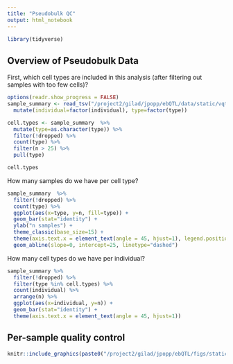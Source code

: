 ```yaml
---
title: "Pseudobulk QC"
output: html_notebook
---
```

```r
library(tidyverse)
```

## Overview of Pseudobulk Data
First, which cell types are included in this analysis (after filtering out samples with too few cells)?
```r
options(readr.show_progress = FALSE)
sample_summary <- read_tsv("/project2/gilad/jpopp/ebQTL/data/static/vqtl_ipsc/pseudobulk-scran/sample_summary.tsv") %>%
  mutate(individual=factor(individual), type=factor(type))

cell.types <- sample_summary  %>%
  mutate(type=as.character(type)) %>%
  filter(!dropped) %>%
  count(type) %>%
  filter(n > 25) %>%
  pull(type)

cell.types
```

How many samples do we have per cell type?
```r
sample_summary  %>%
  filter(!dropped) %>%
  count(type) %>%
  ggplot(aes(x=type, y=n, fill=type)) +
  geom_bar(stat="identity") +
  ylab("n samples") +
  theme_classic(base_size=15) +
  theme(axis.text.x = element_text(angle = 45, hjust=1), legend.position="none") +
  geom_abline(slope=0, intercept=25, linetype="dashed")
```

How many cell types do we have per individual?
```r
sample_summary %>%
  filter(!dropped) %>%
  filter(type %in% cell.types) %>%
  count(individual) %>%
  arrange(n) %>%
  ggplot(aes(x=individual, y=n)) +
  geom_bar(stat="identity") +
  theme(axis.text.x = element_text(angle = 45, hjust=1))
```

## Per-sample quality control
```r
knitr::include_graphics(paste0("/project2/gilad/jpopp/ebQTL/figs/static/vqtl_ipsc/pseudobulk-scran/basic/", cell.types, "/qc.png"))
```



